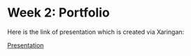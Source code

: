 # Week 2: Portfolio

Here is the link of presentation which is created via Xaringan:

[Presentation](https://GIScodingMo.github.io/week2_xaringan)
